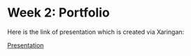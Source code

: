 # Week 2: Portfolio

Here is the link of presentation which is created via Xaringan:

[Presentation](https://GIScodingMo.github.io/week2_xaringan)
